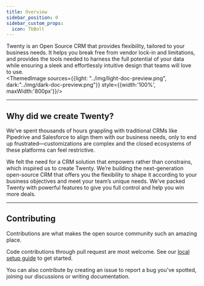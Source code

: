 ```yaml
---
title: Overview
sidebar_position: 0
sidebar_custom_props:
  icon: TbBolt
---
```




Twenty is an Open Source CRM that provides flexibility, tailored to your business needs. It helps you break free from vendor lock-in and limitations, and provides the tools needed to harness the full potential of your data while ensuring a sleek and effortlessly intuitive design that teams will love to use.  
<ThemedImage sources={{light: "../img/light-doc-preview.png", dark:"../img/dark-doc-preview.png"}} style={{width:'100%', maxWidth:'800px'}}/>

___

## Why did we create Twenty?
We’ve spent thousands of hours grappling with traditional CRMs like Pipedrive and Salesforce to align them with our business needs, only to end up frustrated—customizations are complex and the closed ecosystems of these platforms can feel restrictive.

We felt the need for a CRM solution that empowers rather than constrains, which inspired us to create Twenty. We’re building the next-generation open-source CRM that offers you the flexibility to shape it according to your business objectives and meet your team’s unique needs. We’ve packed Twenty with powerful features to give you full control and help you win more deals. 
___

## Contributing

Contributions are what makes the open source community such an amazing place.  

Code contributions through pull request are most welcome. See our [local setup guide](../contributor/local-setup) to get started.

You can also contribute by creating an issue to report a bug you've spotted, joining our discussions or writing documentation.